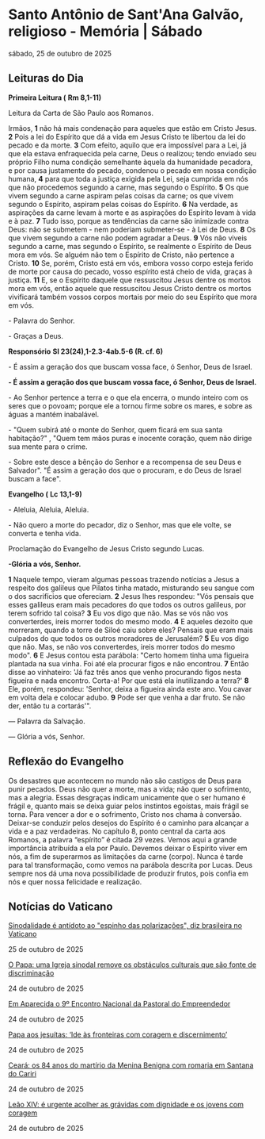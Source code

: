 
# Santo Antônio de Sant'Ana Galvão, religioso - Memória | Sábado

sábado, 25 de outubro de 2025

## Leituras do Dia

**Primeira Leitura (** **Rm 8,1-11)**

Leitura da Carta de São Paulo aos Romanos.

Irmãos, **1** não há mais condenação para aqueles que estão em Cristo Jesus. **2** Pois a lei do Espírito que dá a vida em Jesus Cristo te libertou da lei do pecado e da morte. **3** Com efeito, aquilo que era impossível para a Lei, já que ela estava enfraquecida pela carne, Deus o realizou; tendo enviado seu próprio Filho numa condição semelhante àquela da humanidade pecadora, e por causa justamente do pecado, condenou o pecado em nossa condição humana, **4** para que toda a justiça exigida pela Lei, seja cumprida em nós que não procedemos segundo a carne, mas segundo o Espírito. **5** Os que vivem segundo a carne aspiram pelas coisas da carne; os que vivem segundo o Espírito, aspiram pelas coisas do Espírito. **6** Na verdade, as aspirações da carne levam à morte e as aspirações do Espírito levam à vida e à paz. **7** Tudo isso, porque as tendências da carne são inimizade contra Deus: não se submetem - nem poderiam submeter-se - à Lei de Deus. **8** Os que vivem segundo a carne não podem agradar a Deus. **9** Vós não viveis segundo a carne, mas segundo o Espírito, se realmente o Espírito de Deus mora em vós. Se alguém não tem o Espírito de Cristo, não pertence a Cristo. **10** Se, porém, Cristo está em vós, embora vosso corpo esteja ferido de morte por causa do pecado, vosso espírito está cheio de vida, graças à justiça. **11** E, se o Espírito daquele que ressuscitou Jesus dentre os mortos mora em vós, então aquele que ressuscitou Jesus Cristo dentre os mortos vivificará também vossos corpos mortais por meio do seu Espírito que mora em vós.

\- Palavra do Senhor.

\- Graças a Deus.

**Responsório** **Sl 23(24),1-2.3-4ab.5-6 (R. cf. 6)**

\- É assim a geração dos que buscam vossa face, ó Senhor, Deus de Israel.

**\- É assim a geração dos que buscam vossa face, ó Senhor, Deus de Israel.**

\- Ao Senhor pertence a terra e o que ela encerra, o mundo inteiro com os seres que o povoam; porque ele a tornou firme sobre os mares, e sobre as águas a mantém inabalável. 

\- "Quem subirá até o monte do Senhor, quem ficará em sua santa habitação?" , "Quem tem mãos puras e inocente coração, quem não dirige sua mente para o crime. 

\- Sobre este desce a bênção do Senhor e a recompensa de seu Deus e Salvador". "É assim a geração dos que o procuram, e do Deus de Israel buscam a face". 

**Evangelho (** **Lc 13,1-9)**

\- Aleluia, Aleluia, Aleluia.

\- Não quero a morte do pecador, diz o Senhor, mas que ele volte, se converta e tenha vida.

Proclamação do Evangelho de Jesus Cristo segundo Lucas.

**\-Glória a vós, Senhor.**

**1** Naquele tempo, vieram algumas pessoas trazendo notícias a Jesus a respeito dos galileus que Pilatos tinha matado, misturando seu sangue com o dos sacrifícios que ofereciam. **2** Jesus lhes respondeu: "Vós pensais que esses galileus eram mais pecadores do que todos os outros galileus, por terem sofrido tal coisa? **3** Eu vos digo que não. Mas se vós não vos converterdes, ireis morrer todos do mesmo modo. **4** E aqueles dezoito que morreram, quando a torre de Siloé caiu sobre eles? Pensais que eram mais culpados do que todos os outros moradores de Jerusalém? **5** Eu vos digo que não. Mas, se não vos converterdes, ireis morrer todos do mesmo modo". **6** E Jesus contou esta parábola: "Certo homem tinha uma figueira plantada na sua vinha. Foi até ela procurar figos e não encontrou. **7** Então disse ao vinhateiro: 'Já faz três anos que venho procurando figos nesta figueira e nada encontro. Corta-a! Por que está ela inutilizando a terra?' **8** Ele, porém, respondeu: 'Senhor, deixa a figueira ainda este ano. Vou cavar em volta dela e colocar adubo. **9** Pode ser que venha a dar fruto. Se não der, então tu a cortarás'".

 — Palavra da Salvação.

 — Glória a vós, Senhor.

## Reflexão do Evangelho

 Os desastres que acontecem no mundo não são castigos de Deus para punir pecados. Deus não quer a morte, mas a vida; não quer o sofrimento, mas a alegria. Essas desgraças indicam unicamente que o ser humano é frágil e, quanto mais se deixa guiar pelos instintos egoístas, mais frágil se torna. Para vencer a dor e o sofrimento, Cristo nos chama à conversão. Deixar-se conduzir pelos desejos do Espírito é o caminho para alcançar a vida e a paz verdadeiras. No capítulo 8, ponto central da carta aos Romanos, a palavra “espírito” é citada 29 vezes. Vemos aqui a grande importância atribuída a ela por Paulo. Devemos deixar o Espírito viver em nós, a fim de superarmos as limitações da carne (corpo). Nunca é tarde para tal transformação, como vemos na parábola descrita por Lucas. Deus sempre nos dá uma nova possibilidade de produzir frutos, pois confia em nós e quer nossa felicidade e realização.

## Notícias do Vaticano

[Sinodalidade é antídoto ao "espinho das polarizações", diz brasileira no Vaticano](https://www.vaticannews.va/pt/vaticano/news/2025-10/jubileu-equipes-sinodais-mariana-venancio-brasil-polarizacao-25.html) 

25 de outubro de 2025

[O Papa: uma Igreja sinodal remove os obstáculos culturais que são fonte de discriminação](https://www.vaticannews.va/pt/papa/news/2025-10/papa-leao-xiv-jubileu-equipes-sinodais-orgaos-participacao.html) 

24 de outubro de 2025

[Em Aparecida o 9º Encontro Nacional da Pastoral do Empreendedor](https://www.vaticannews.va/pt/igreja/news/2025-10/aparecida-encontro-nacional-pastoral-empreendedor.html) 

24 de outubro de 2025

[Papa aos jesuítas: ‘Ide às fronteiras com coragem e discernimento’](https://www.vaticannews.va/pt/papa/news/2025-10/papa-leao-audiencia-jesuitas-superiores-maiores-pobres.html) 

24 de outubro de 2025

[Ceará: os 84 anos do martírio da Menina Benigna com romaria em Santana do Cariri](https://www.vaticannews.va/pt/igreja/news/2025-10/beata-menina-benigna-84-anos-martirio-santana-do-cariri-2025.html) 

24 de outubro de 2025

[Leão XIV: é urgente acolher as grávidas com dignidade e os jovens com coragem](https://www.vaticannews.va/pt/papa/news/2025-10/papa-leao-xiv-pontificio-instituto-teologico-joao-paulo-ii-2025.html) 

24 de outubro de 2025